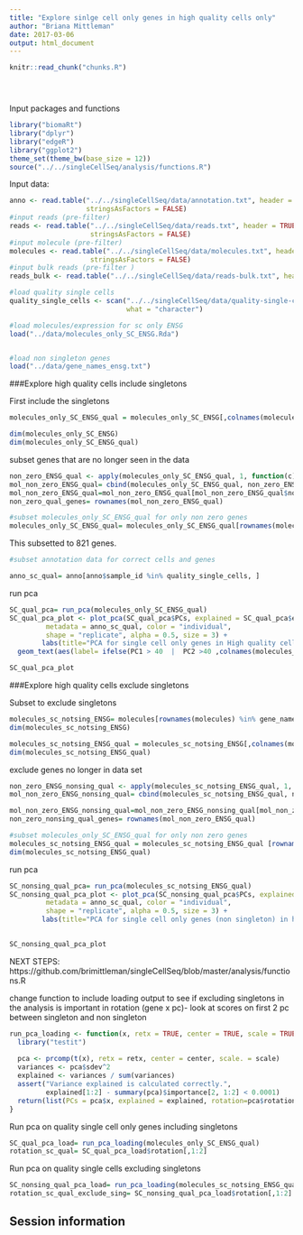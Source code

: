 ```yaml
---
title: "Explore sinlge cell only genes in high quality cells only"
author: "Briana Mittleman"
date: 2017-03-06
output: html_document
---
```


<!-- The file analysis/chunks.R contains chunks that define default settings
shared across the workflowr files. -->
```r
knitr::read_chunk("chunks.R")
```

<!-- Update knitr chunk options -->
```r
```

<!-- Insert the date the file was last updated -->
```r
```

<!-- Insert the code version (Git commit SHA1) if Git repository exists and R
 package git2r is installed -->
```r
```

<!-- Add your analysis here -->

Input packages and functions  
```r
library("biomaRt")
library("dplyr")
library("edgeR")
library("ggplot2")
theme_set(theme_bw(base_size = 12))
source("../../singleCellSeq/analysis/functions.R")
```

Input data:
```r
anno <- read.table("../../singleCellSeq/data/annotation.txt", header = TRUE,
                   stringsAsFactors = FALSE)
#input reads (pre-filter)
reads <- read.table("../../singleCellSeq/data/reads.txt", header = TRUE,
                    stringsAsFactors = FALSE)
#input molecule (pre-filter)
molecules <- read.table("../../singleCellSeq/data/molecules.txt", header = TRUE,
                    stringsAsFactors = FALSE)
#input bulk reads (pre-filter )
reads_bulk <- read.table("../../singleCellSeq/data/reads-bulk.txt", header = TRUE, stringsAsFactors = FALSE)

#load quality single cells 
quality_single_cells <- scan("../../singleCellSeq/data/quality-single-cells.txt",
                             what = "character")

#load molecules/expression for sc only ENSG
load("../data/molecules_only_SC_ENSG.Rda")


#load non singleton genes 
load("../data/gene_names_ensg.txt")
```


###Explore high quality cells include singletons  

First include the singletons 

```r
molecules_only_SC_ENSG_qual = molecules_only_SC_ENSG[,colnames(molecules_only_SC_ENSG) %in% quality_single_cells]

dim(molecules_only_SC_ENSG)
dim(molecules_only_SC_ENSG_qual)
```

subset genes that are no longer seen in the data

```r
non_zero_ENSG_qual <- apply(molecules_only_SC_ENSG_qual, 1, function(c)sum(c!=0))
mol_non_zero_ENSG_qual= cbind(molecules_only_SC_ENSG_qual, non_zero_ENSG_qual)
mol_non_zero_ENSG_qual=mol_non_zero_ENSG_qual[mol_non_zero_ENSG_qual$non_zero_ENSG_qual!=0,]
non_zero_qual_genes= rownames(mol_non_zero_ENSG_qual)

#subset molecules_only_SC_ENSG_qual for only non zero genes 
molecules_only_SC_ENSG_qual= molecules_only_SC_ENSG_qual[rownames(molecules_only_SC_ENSG_qual) %in% non_zero_qual_genes,]


```

This subsetted to 821 genes. 

```r
#subset annotation data for correct cells and genes  

anno_sc_qual= anno[anno$sample_id %in% quality_single_cells, ]
```


run pca

```r
SC_qual_pca= run_pca(molecules_only_SC_ENSG_qual)
SC_qual_pca_plot <- plot_pca(SC_qual_pca$PCs, explained = SC_qual_pca$explained,
         metadata = anno_sc_qual, color = "individual",
         shape = "replicate", alpha = 0.5, size = 3) +
        labs(title="PCA for single cell only genes in High quality cells") +
  geom_text(aes(label= ifelse(PC1 > 40  |  PC2 >40 ,colnames(molecules_only_SC_ENSG_qual), "") , vjust="inward", hjust="inward"))

SC_qual_pca_plot
```

###Explore high quality cells exclude singletons  

Subset to exclude singletons  

```r
molecules_sc_notsing_ENSG= molecules[rownames(molecules) %in% gene_names_ensg, ]
dim(molecules_sc_notsing_ENSG)

molecules_sc_notsing_ENSG_qual = molecules_sc_notsing_ENSG[,colnames(molecules_sc_notsing_ENSG) %in% quality_single_cells]
dim(molecules_sc_notsing_ENSG_qual)


```

exclude genes no longer in data set  
```r
non_zero_ENSG_nonsing_qual <- apply(molecules_sc_notsing_ENSG_qual, 1, function(c)sum(c!=0))
mol_non_zero_ENSG_nonsing_qual= cbind(molecules_sc_notsing_ENSG_qual, non_zero_ENSG_nonsing_qual)

mol_non_zero_ENSG_nonsing_qual=mol_non_zero_ENSG_nonsing_qual[mol_non_zero_ENSG_nonsing_qual$non_zero_ENSG_nonsing_qual!=0,]
non_zero_nonsing_qual_genes= rownames(mol_non_zero_ENSG_qual)

#subset molecules_only_SC_ENSG_qual for only non zero genes 
molecules_sc_notsing_ENSG_qual = molecules_sc_notsing_ENSG_qual [rownames(molecules_sc_notsing_ENSG_qual ) %in% non_zero_nonsing_qual_genes,]
dim(molecules_sc_notsing_ENSG_qual)

```

run pca  

```r
SC_nonsing_qual_pca= run_pca(molecules_sc_notsing_ENSG_qual)
SC_nonsing_qual_pca_plot <- plot_pca(SC_nonsing_qual_pca$PCs, explained = SC_nonsing_qual_pca$explained,
         metadata = anno_sc_qual, color = "individual",
         shape = "replicate", alpha = 0.5, size = 3) +
        labs(title="PCA for single cell only genes (non singleton) in high quality cells") + geom_text(aes(label= ifelse(PC1 > 30 ,colnames(molecules_sc_notsing_ENSG_qual), "") , vjust="inward", hjust="inward"))
  

SC_nonsing_qual_pca_plot
```


NEXT STEPS:
https://github.com/brimittleman/singleCellSeq/blob/master/analysis/functions.R

change function to include loading output to see if excluding singletons in the analysis is important 
  in rotation (gene x pc)- look at scores on first 2 pc between singleton and non singleton  
  
  
```r
run_pca_loading <- function(x, retx = TRUE, center = TRUE, scale = TRUE) {
  library("testit")
  
  pca <- prcomp(t(x), retx = retx, center = center, scale. = scale)
  variances <- pca$sdev^2
  explained <- variances / sum(variances)
  assert("Variance explained is calculated correctly.",
         explained[1:2] - summary(pca)$importance[2, 1:2] < 0.0001)
  return(list(PCs = pca$x, explained = explained, rotation=pca$rotation))
}
```
Run pca on quality single cell only genes including singletons  

```r
SC_qual_pca_load= run_pca_loading(molecules_only_SC_ENSG_qual)
rotation_sc_qual= SC_qual_pca_load$rotation[,1:2]
```

Run pca on quality single cells excluding singletons  
```r
SC_nonsing_qual_pca_load= run_pca_loading(molecules_sc_notsing_ENSG_qual)
rotation_sc_qual_exclude_sing= SC_nonsing_qual_pca_load$rotation[,1:2]
```

## Session information

<!-- Insert the session information into the document -->
```r
```
